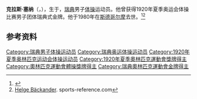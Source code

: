 {{NoteTA|G1=Sports}}
'''克拉斯·塞纳'''（{{lang-sv|Klas Särner}}，{{bd|1891年|12月25日|1980年|1月22日}}），生于{{link-en|哈布|Habo}}，[[瑞典|瑞典]]男子[[体操|体操]]运动员。他曾获得1920年夏季奥运会体操比赛男子团体瑞典式金牌。他于1980年在[[斯德哥尔摩|斯德哥尔摩]]去世。<ref>{{Cite web|title=Klas SARNER|url=https://www.olympic.org/klas-sarner|accessdate=2021-03-21|work=International Olympic Committee|archive-date=2020-08-14|archive-url=https://web.archive.org/web/20200814090836/https://www.olympic.org/klas-sarner|dead-url=no}}</ref><ref name=sr>[https://web.archive.org/web/20200417205954/https://www.sports-reference.com/olympics/athletes/ba/helge-backander-1.html Helge Bäckander]. sports-reference.com</ref>

== 参考资料 ==
{{reflist}}

{{Authority control}}
{{DEFAULTSORT:Särner, Klas}}
[[Category:瑞典男子体操运动员|Category:瑞典男子体操运动员]]
[[Category:瑞典奥运体操运动员|Category:瑞典奥运体操运动员]]
[[Category:1920年夏季奥林匹克运动会体操运动员|Category:1920年夏季奥林匹克运动会体操运动员]]
[[Category:1920年夏季奧林匹克運動會獎牌得主|Category:1920年夏季奧林匹克運動會獎牌得主]]
[[Category:奧林匹克運動會體操獎牌得主|Category:奧林匹克運動會體操獎牌得主]]
[[Category:瑞典奧林匹克運動會金牌得主|Category:瑞典奧林匹克運動會金牌得主]]
